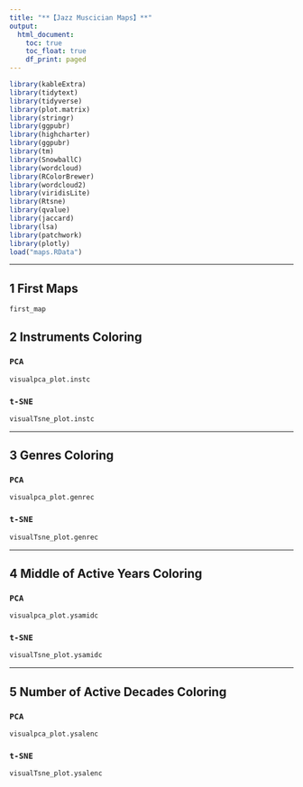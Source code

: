 ```yaml
---
title: "**【Jazz Muscician Maps】**"
output: 
  html_document:
    toc: true
    toc_float: true
    df_print: paged
---
```


```r
library(kableExtra)
library(tidytext)
library(tidyverse)
library(plot.matrix)
library(stringr)
library(ggpubr)
library(highcharter)
library(ggpubr)
library(tm)
library(SnowballC)
library(wordcloud)
library(RColorBrewer)
library(wordcloud2)
library(viridisLite)
library(Rtsne)
library(qvalue)
library(jaccard)
library(lsa)
library(patchwork)
library(plotly)
load("maps.RData")
```

****

## **1 First Maps**

```r
first_map
```

## **2 Instruments Coloring** {.tabset}

### `PCA`

```r
visualpca_plot.instc
```

### `t-SNE`

```r
visualTsne_plot.instc
```

****

## **3 Genres Coloring** {.tabset}

### `PCA`

```r
visualpca_plot.genrec
```

### `t-SNE`

```r
visualTsne_plot.genrec
```

****

## **4 Middle of Active Years Coloring** {.tabset}

### `PCA`

```r
visualpca_plot.ysamidc
```

### `t-SNE`

```r
visualTsne_plot.ysamidc
```

****

## **5 Number of Active Decades Coloring** {.tabset}

### `PCA`

```r
visualpca_plot.ysalenc
```

### `t-SNE`

```r
visualTsne_plot.ysalenc
```
